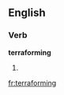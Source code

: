 ==English==

===Verb===
'''terraforming'''

# {{present participle of|[[terraform]]}}

[[fr:terraforming]]